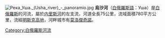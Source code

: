 [[File:Река_Уша._(Usha_river)_-_panoramio.jpg|thumb]]
'''烏沙河'''（[[白俄羅斯語|白俄羅斯語]]：Уша）是[[白俄羅斯|白俄羅斯]]的河流，屬於[[内里斯河|内里斯河]]的左支流，河道全長75公里，流域面積780平方公里，流經[[明斯克高地|明斯克高地]]，河畔城市有[[莫洛傑奇諾|莫洛傑奇諾]]。

{{Belarus-geo-stub}}
[[Category:白俄羅斯河流|Category:白俄羅斯河流]]